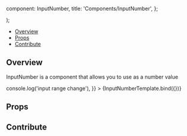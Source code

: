 
  component: InputNumber,
  title: 'Components/InputNumber',
};

<Meta
  title="Components/InputNumber"
  component={InputNumber}
/>

  <div className="w-16">
    <InputNumber {...args} />
  </div>
);

<Heading
  title="InputNumber"
  componentRelativePath="InputNumber/InputNumber.tsx"
/>

- [Overview](#overview)
- [Props](#props)
- [Contribute](#contribute)

## Overview

InputNumber is a component that allows you to use as a number value

<Canvas>
  <Story
    name="Overview"
    args={{
      step: 1,
      value: 3,
      size: 'sm',
      onChange: () => console.log('input range change'),
    }}
  >
    {InputNumberTemplate.bind({})}
  </Story>
</Canvas>

## Props

<ArgsTable of={InputNumber} />

## Contribute

<Footer componentRelativePath="InputNumber/__stories__/InputNumber.stories.mdx" />
